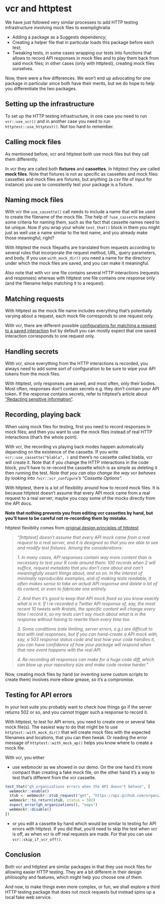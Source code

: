 # vcr and httptest {#mocking-pkgs-comparison}

We have just followed very similar processes to add HTTP testing infrastructure involving mock files to exemplighratia

* Adding a package as a Suggests dependency;
* Creating a helper file that in particular loads this package before each test;
* Tweaking tests, in some cases wrapping our tests into functions that allows to record API responses in mock files and to play them back from said mock files; in other cases (only with httptest), creating mock files ourselves.

Now, there were a few differences. 
We won't end up advocating for one package in particular since both have their merits, but we do hope to help you differentiate the two packages.

## Setting up the infrastructure

To set up the HTTP testing infrastructure, in one case you need to run `vcr::use_vcr()` and in another case you need to run `httptest::use_httptest()`. Not too hard to remember.

## Calling mock files

As mentioned before, vcr and httptest both use mock files but they call them differently.

In vcr they are called both **fixtures** and **cassettes**.
In httptest they are called **mock files**.
Note that fixtures is not as specific as cassettes and mock files: cassettes and mock files are fixtures, but anything (a csv file of input for instance) you use to consistently test your package is a fixture.

## Naming mock files

With vcr the `use_cassette()` call needs to include a name that will be used to create the filename of the mock file.
The help of `?use_cassette` explains some criteria for naming them, such as the fact that cassette names need to be unique.
Now if you wrap your whole `test_that()` block in them you might just as well use a name similar to the test name, and you already make those meaningful, right?

With httptest the mock filepaths are translated from requests according to several rules that incorporate the request method, URL, query parameters, and body. 
If you use `with_mock_dir()` you need a name for the directory under which the mock files are saved, and you can make it meaningful.

Also note that with vcr one file contains several HTTP interactions (requests and responses) whereas with httptest one file contains one response only (and the filename helps matching it to a request).

## Matching requests

With httptest as the mock file name includes everything that's potentially varying about a request, each mock file corresponds to one request only.

With vcr, there are different possible [configurations for matching a request to a saved interaction](https://docs.ropensci.org/vcr/articles/request_matching.html) but by default you can mostly expect that one saved interaction corresponds to one request only.

## Handling secrets

With vcr, since everything from the HTTP interactions is recorded, you always need to add some sort of configuration to be sure to wipe your API tokens from the mock files.

With httptest, only responses are saved, and most often, only their bodies. 
Most often, responses don't contain secrets e.g. they don't contain your API token.
If the response contains secrets, refer to httptest's article about ["Redacting sensitive information"](https://enpiar.com/r/httptest/articles/redacting.html).

## Recording, playing back

When using mock files for testing, first you need to record responses in mock files; and then you want to use the mock files instead of real HTTP interactions (that's the whole point).

With vcr, the recording vs playing back modes happen automatically depending on the existence of the cassette. If you write `vcr::use_cassette("blabla", )` and there's no cassette called blabla, vcr will create it. Note that if you change the HTTP interactions in the code block, you'll have to re-record the cassette which is as simple as deleting it then running the test. _Note that you can also change the way vcr behaves by looking into `?vcr::vcr_configure`'s "Cassette Options"._

With httptest, there is a lot of flexibility around how to record mock files. It is because httptest doesn't assume that every API mock came from a real request to a real server; maybe you copy some of the mocks directly from the API docs.

**Note that nothing prevents you from editing vcr cassettes by hand, but you'll have to be careful not re-recording them by mistake.**

::: {.alert .alert-dismissible .alert-info} 
httptest flexiblity comes from [original design principles of httptest](https://github.com/nealrichardson/httptest/issues/40#issuecomment-708672654)

> _"[httptest] doesn't assume that every API mock came from a real request to a real server, and it is designed so that you are able to see and modify test fixtures.
Among the considerations:_
>
> _1. In many cases, API responses contain way more content than is necessary to test your R code around them: 100 records when 2 will suffice, request metadata that you don't care about and can't meaningfully assert things about, and so on. In the interest of minimally reproducible examples, and of making tests readable, it often makes sense to take an actual API response and delete a lot of its content, or even to fabricate one entirely._
>
> _2. And then it's good to keep that API mock fixed so you know exactly what is in it. If I re-recorded a Twitter API response of, say, the most recent 10 tweets with #rstats, the specific content will change every time I record it, so my tests can't say much about what is in the response without having to rewrite them every time too._
>
> _3. Some conditions (rate limiting, server errors, e.g.) are difficult to test with real responses, but if you can hand-create a API mock with, say, a 503 response status code and test how your code handles it, you can have confidence of how your package will respond when that rare event happens with the real API._
>
> _4. Re-recording all responses can make for a huge code diff, which can blow up your repository size and make code review harder."_
:::

Now, creating mock files by hand (or inventing some custom scripts to create them) involves more elbow grease, so it's a compromise.

## Testing for API errors

In your test suite you probably want to check how things go if the server returns 502 or so, and you cannot trigger such a response to record it.

With httptest, to test for API errors, you need to create one or several fake mock file(s).
The easiest way to do that might be to use `httptest::with_mock_dir()` that will create mock files with the expected filenames and locations, that you can then tweak.
Or reading the error message of `httptest::with_mock_ap()` helps you know where to create a mock file.

With vcr, you either

* use webmockr as we showed in our demo. On the one hand it's more compact than creating a fake mock file, on the other hand it's a way to test that's different from the vcr cassette.

```r
test_that("gh_organizations errors when the API doesn't behave", {
  webmockr::enable()
  stub <- webmockr::stub_request("get", "https://api.github.com/organizations?since=1")
  webmockr::to_return(stub, status = 502)
  expect_error(gh_organizations(), "oops")
  webmockr::disable()
})
```

* or you edit a cassette by hand which would be similar to testing for API errors with httptest. If you did that, you'd need to skip the test when vcr is off, as when vcr is off real requests are made. For that you can use `vcr::skip_if_vcr_off()`.

## Conclusion

Both vcr and httptest are similar packages in that they use mock files for allowing easier HTTP testing.
They are a bit different in their design philosophy and features, which might help you choose one of them.

And now, to make things even more complex, or fun, we shall explore a third HTTP testing package that does not _mock_ requests but instead spins up a local fake web service.
